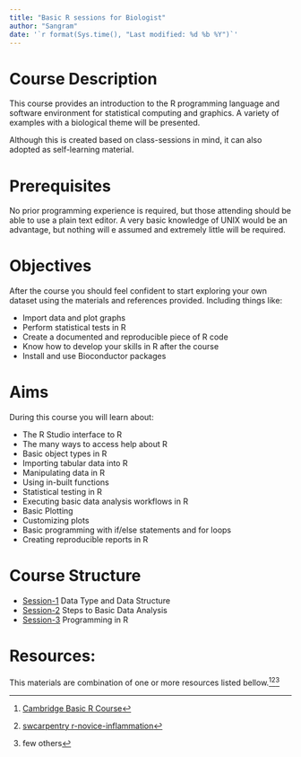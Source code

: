 ```yaml
---
title: "Basic R sessions for Biologist"
author: "Sangram"
date: '`r format(Sys.time(), "Last modified: %d %b %Y")`'
---
```


# Course Description
This course provides an introduction to the R programming language and software environment for statistical computing and graphics. A variety of examples with a biological theme will be presented.

Although this is created based on class-sessions in mind, it can also adopted as self-learning material.

# Prerequisites
No prior programming experience is required, but those attending should be able to use a plain text editor.
A very basic knowledge of UNIX would be an advantage, but nothing will e assumed and extremely little will be required.

# Objectives

After the course you should feel confident to start exploring your own dataset using the materials and references provided. Including things like:

* Import data and plot graphs
* Perform statistical tests in R
* Create a documented and reproducible piece of R code
* Know how to develop your skills in R after the course
* Install and use Bioconductor packages

# Aims

During this course you will learn about: 

* The R Studio interface to R
* The many ways to access help about R
* Basic object types in R
* Importing tabular data into R
* Manipulating data in R
* Using in-built functions
* Statistical testing in R
* Executing basic data analysis workflows in R
* Basic Plotting
* Customizing plots
* Basic programming with if/else statements and for loops
* Creating reproducible reports in R

# Course Structure

* [Session-1](session1.html) Data Type and Data Structure
* [Session-2](session2.html) Steps to Basic Data Analysis
* [Session-3](session3.html) Programming in R

# Resources:
This materials are combination of one or more resources listed bellow.[^1][^2][^3]  

[^1]: [Cambridge Basic R Course](https://github.com/cambiotraining/r-intro)  
[^2]: [swcarpentry r-novice-inflammation](https://github.com/swcarpentry/r-novice-inflammation/)
[^3]: few others
  
